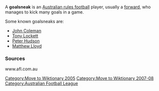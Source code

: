 [[Category:Move to Wiktionary 2005]]
[[Category:Move to Wiktionary 2007-08]]
A '''goalsneak''' is an [[Australian rules football]] player, usually a [[forward]], who manages to kick many goals in a game.

Some known goalsneaks are:

* [[John Coleman]]
* [[Tony Lockett]]
* [[Peter Hudson]]
* [[Matthew Lloyd]] 




=== Sources ===

www.afl.com.au
{{Footy-stub}}
[[Category:Australian Football League]]
